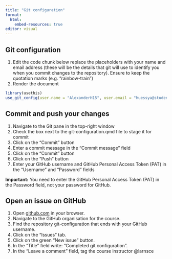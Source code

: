 ```yaml
---
title: "Git configuration"
format:
  html:
    embed-resources: true
editor: visual
---
```


## Git configuration

1.  Edit the code chunk below replace the placeholders with your name and email address (these will be the details that git will use to identify you when you commit changes to the repository). Ensure to keep the quotation marks (e.g. "rainbow-train")
2.  Render the document

```r
library(usethis)
use_git_config(user.name = "AlexanderH15", user.email = "huessya@student.ethz.ch")
```

## Commit and push your changes

1.  Navigate to the Git pane in the top-right window
2.  Check the box next to the git-configuration.qmd file to stage it for commit
3.  Click on the "Commit" button
4.  Enter a commit message in the "Commit message" field
5.  Click on the "Commit" button
6.  Click on the "Push" button
7.  Enter your GitHub username and GitHub Personal Access Token (PAT) in the "Username" and "Password" fields

**Important:** You need to enter the GitHub Personal Access Token (PAT) in the Password field, not your password for GitHub.

## Open an issue on GitHub

1.  Open [github.com](https://github.com/) in your browser.
2.  Navigate to the GitHub organisation for the course.
3.  Find the repository git-configuration that ends with your GitHub username.
4.  Click on the "Issues" tab.
5.  Click on the green "New issue" button.
6.  In the "Title" field write: "Completed git configuration".
7.  In the "Leave a comment" field, tag the course instructor @larnsce
